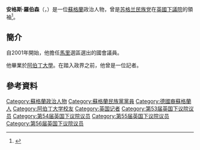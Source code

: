 {{noteTA
|G1=PoliticiansUK
|G2=UK Places
}}
{{Infobox officeholder
|honorific-prefix = [[非常尊敬的|非常尊敬的]]
|name             = 安格斯·羅伯森
|honorific-suffix = [[蘇格蘭議會|議員]]
|image            = Cabinet Secretary for the Constitution, External Affairs and Culture, Angus Robertson.jpg
|office           = {{le|憲法、對外事務及文化內閣部長|Cabinet Secretary for the Constitution, External Affairs and Culture}}
|firstminister    = [[妮古拉·斯特金|妮古拉·斯特金]]
|term_start       = 2021年5月20日
|term_end         = 
|predecessor      = {{le|邁克爾·羅素 (英國)|Michael Russell (politician)|邁克爾·羅素}}{{small|（憲法及對外事務）}}<br>{{le|菲奧娜·希斯洛普|Fiona Hyslop}}{{small|（文化）}}
|successor        = 
|office2          = [[苏格兰民族党|蘇格蘭民族黨副黨魁]]
|leader2          = [[妮古拉·斯特金|妮古拉·斯特金]]
|term_start2      = 2016年10月13日
|term_end2        = 2018年2月3日
|predecessor2     = [[斯圖爾特·霍西|斯圖爾特·霍西]]
|successor2       = [[祁布朗|祁布朗]]
|office3          = [[苏格兰民族党|苏格兰民族党]]<br>[[英国下议院|下議院]]黨團領袖
|leader3          = [[亚历克斯·萨尔蒙德|亚历克斯·萨尔蒙德]]<br>[[妮古拉·斯特金|妮古拉·斯特金]]
|deputy3          = [[斯圖爾特·霍西|斯圖爾特·霍西]]
|term_start3      = 2007年5月16日
|term_end3        = 2017年6月8日
|predecessor3     = [[亚历克斯·萨尔蒙德|亚历克斯·萨尔蒙德]]
|successor3       = [[伊恩·布萊克福德|伊恩·布萊克福德]]
|office4          = [[蘇格蘭議會|蘇格蘭議會議員]]<br>{{le|愛丁堡中 (蘇格蘭議會區域選區)|Edinburgh Central (Scottish Parliament constituency)|愛丁堡中選區}}
|term_start4      = 2021年5月6日
|term_end4        = 
|predecessor4     = [[露絲·戴維森|露絲·戴維森]]
|successor4       = 
|office5          = [[國會議員_(英國)|英國國會議員]]<br>[[馬里_(英國國會選區)|馬里選區]]
|term_start5      = 2001年6月7日
|term_end5        = 2017年6月9日
|predecessor5     = {{link-en|瑪格麗特·尤因|Margaret Ewing}}
|successor5       = [[道格拉斯·羅斯|道格拉斯·羅斯]]
|birth_date       = {{Birth date and age|df=yes|1969|09|28}}
|birth_place      = {{ENG}}[[倫敦|倫敦]]
|death_date       = 
|death_place      = 
|spouse           = 詹妮弗·登普西<br>{{small|Jennifer Dempsie}}
|nationality      = {{GBR}}
|party            = [[苏格兰民族党|苏格兰民族党]]
|alma_mater       = [[阿伯丁大學|阿伯丁大學]]
|website          = {{url|angusrobertson.org|Official website}}
}}
'''安格斯·羅伯森'''（{{lang-en|Angus Struan Carolus Robertson}}，{{bd|1969年|9月28日}}）是一位[[蘇格蘭|蘇格蘭]]政治人物，曾是[[苏格兰民族党|苏格兰民族党]]在[[英國下議院|英國下議院]]的領袖<ref>{{cite web |author=Department of the Official Report (Hansard), House of Commons, Westminster |url=http://www.publications.parliament.uk/pa/cm201011/cmhansrd/cm100519/debtext/100519-0002.htm/ |title=House of Commons Hansard Debates for 19 May 2010 (pt 0002) |publisher=Publications.parliament.uk |date=2010-05-19 |accessdate=2015-06-01 |archive-date=2020-10-25 |archive-url=https://web.archive.org/web/20201025102325/https://publications.parliament.uk/pa/cm201011/cmhansrd/cm100519/debtext/100519-0002.htm |dead-url=no }}</ref>。

== 簡介 ==
自2001年開始，他擔任[[馬里_(英國國會選區)|馬里]]選區選出的國會議員。

他畢業於[[阿伯丁大學|阿伯丁大學]]。在踏入政界之前，他曾是一位記者。

== 參考資料 ==
{{Reflist}}
{{DEFAULTSORT: Robertson, Angus}}
[[Category:蘇格蘭政治人物|Category:蘇格蘭政治人物]]
[[Category:蘇格蘭民族黨黨員|Category:蘇格蘭民族黨黨員]]
[[Category:德國裔蘇格蘭人|Category:德國裔蘇格蘭人]]
[[Category:阿伯丁大学校友|Category:阿伯丁大学校友]]
[[Category:英国记者|Category:英国记者]]
[[Category:第53届英国下议院议员|Category:第53届英国下议院议员]]
[[Category:第54届英国下议院议员|Category:第54届英国下议院议员]]
[[Category:第55届英国下议院议员|Category:第55届英国下议院议员]]
[[Category:第56届英国下议院议员|Category:第56届英国下议院议员]]